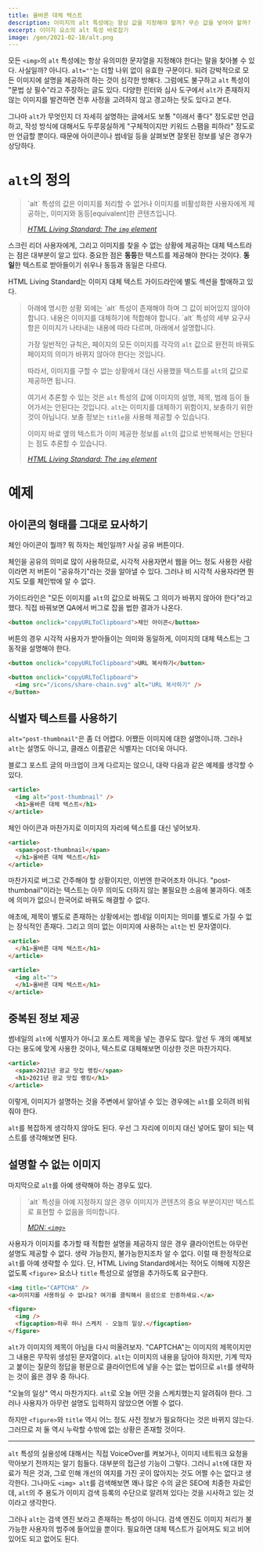 ```yaml
---
title: 올바른 대체 텍스트
description: 이미지의 alt 특성에는 항상 값을 지정해야 할까? 무슨 값을 넣어야 할까? 올바른 alt 특성 사용법에 관하여.
excerpt: 이미지 요소의 alt 특성 바로잡기
image: /gen/2021-02-18/alt.png
---
```


모든 `<img>`의 `alt` 특성에는 항상 유의미한 문자열을 지정해야 한다는 말을 찾아볼 수 있다. 사실일까? 아니다. `alt=""`는 더할 나위 없이 유효한 구문이다. 되려 강박적으로 모든 이미지에 설명을 제공하려 하는 것이 심각한 방해다. 그럼에도 불구하고 `alt` 특성이 "문법 상 필수"라고 주장하는 글도 있다. 다양한 린터와 심사 도구에서 `alt`가 존재하지 않는 이미지를 발견하면 전후 사정을 고려하지 않고 경고하는 탓도 있다고 본다.

그나마 `alt`가 무엇인지 더 자세히 설명하는 글에서도 보통 "이래서 좋다" 정도로만 언급하고, 작성 방식에 대해서도 두루뭉실하게 "구체적이지만 키워드 스팸을 피하라" 정도로만 언급할 뿐이다. 때문에 아이콘이나 썸네일 등을 살펴보면 잘못된 정보를 넣은 경우가 상당하다.

# `alt`의 정의

<blockquote>
  `alt` 특성의 값은 이미지를 처리할 수 없거나 이미지를 비활성화한 사용자에게 제공하는, 이미지와 동등[equivalent]한 콘텐츠입니다.

  <cite>[HTML Living Standard: The `img` element](https://html.spec.whatwg.org/multipage/embedded-content.html#attr-img-alt)</cite>
</blockquote>

스크린 리더 사용자에게, 그리고 이미지를 찾을 수 없는 상황에 제공하는 대체 텍스트라는 점은 대부분이 알고 있다. 중요한 점은 **동등**한 텍스트를 제공해야 한다는 것이다. **동일**한 텍스트로 받아들이기 쉬우나 동등과 동일은 다르다.

HTML Living Standard는 이미지 대체 텍스트 가이드라인에 별도 섹션을 할애하고 있다.

<blockquote>
  아래에 명시한 상황 외에는 `alt` 특성이 존재해야 하며 그 값이 비어있지 않아야 합니다. 내용은 이미지를
  대체하기에 적합해야 합니다. `alt` 특성의 세부 요구사항은 이미지가 나타내는 내용에 따라 다르며, 아래에서
  설명합니다.

가장 일반적인 규칙은, 페이지의 모든 이미지를 각각의 `alt` 값으로 완전히 바꿔도 페이지의 의미가 바뀌지
않아야 한다는 것입니다.

따라서, 이미지를 구할 수 없는 상황에서 대신 사용했을 텍스트를 `alt`의 값으로 제공하면 됩니다.

여기서 추론할 수 있는 것은 `alt` 특성의 값에 이미지의 설명, 제목, 범례 등이 들어가서는 안된다는 것입니다.
`alt`는 이미지를 대체하기 위함이지, 보충하기 위한 것이 아닙니다. 보충 정보는 `title`을 사용해
제공할 수 있습니다.

이미지 바로 옆의 텍스트가 이미 제공한 정보를 `alt`의 값으로 반복해서는 안된다는 점도 추론할 수 있습니다.

  <cite>[HTML Living Standard: The `img` element](https://html.spec.whatwg.org/multipage/images.html#alt)</cite>
</blockquote>

# 예제

## 아이콘의 형태를 그대로 묘사하기

체인 아이콘이 뭘까? 뭐 하자는 체인일까? 사실 공유 버튼이다.

체인을 공유의 의미로 많이 사용하므로, 시각적 사용자면서 웹을 어느 정도 사용한 사람이라면 저 버튼이 "공유하기"라는 것을 알아낼 수 있다. 그러나 비 시각적 사용자라면 뭔지도 모를 체인밖에 알 수 없다.

가이드라인은 "모든 이미지를 `alt`의 값으로 바꿔도 그 의미가 바뀌지 않아야 한다"라고 했다. 직접 바꿔보면 QA에서 버그로 잡을 법한 결과가 나온다.

```html variant=bad
<button onclick="copyURLToClipboard">체인 아이콘</button>
```

버튼의 경우 시각적 사용자가 받아들이는 의미와 동일하게, 이미지의 대체 텍스트는 그 동작을 설명해야 한다.

```html variant=good
<button onclick="copyURLToClipboard">URL 복사하기</button>

<button onclick="copyURLToClipboard">
  <img src="/icons/share-chain.svg" alt="URL 복사하기" />
</button>
```

## 식별자 텍스트를 사용하기

`alt="post-thumbnail"`은 좀 더 어렵다. 어쨌든 이미지에 대한 설명이니까. 그러나 `alt`는 설명도 아니고, 클래스 이름같은 식별자는 더더욱 아니다.

블로그 포스트 글의 마크업이 크게 다르지는 않으니, 대략 다음과 같은 예제를 생각할 수 있다.

```html variant=bad
<article>
  <img alt="post-thumbnail" />
  <h1>올바른 대체 텍스트</h1>
</article>
```

체인 아이콘과 마찬가지로 이미지의 자리에 텍스트를 대신 넣어보자.

```html variant=bad
<article>
  <span>post-thumbnail</span>
  </h1>올바른 대체 텍스트</h1>
</article>
```

마찬가지로 버그로 간주해야 할 상황이지만, 이번엔 한국어조차 아니다. "post-thumbnail"이라는 텍스트는 아무 의미도 더하지 않는 불필요한 소음에 불과하다. 애초에 의미가 없으니 한국어로 바꿔도 해결할 수 없다.

애초에, 제목이 별도로 존재하는 상황에서는 썸네일 이미지는 의미를 별도로 가질 수 없는 장식적인 존재다. 그리고 의미 없는 이미지에 사용하는 `alt`는 빈 문자열이다.

```html variant=good
<article>
  </h1>올바른 대체 텍스트</h1>
</article>

<article>
  <img alt="">
  </h1>올바른 대체 텍스트</h1>
</article>
```

## 중복된 정보 제공

썸네일의 `alt`에 식별자가 아니고 포스트 제목을 넣는 경우도 많다. 앞선 두 개의 예제보다는 용도에 맞게 사용한 것이나, 텍스트로 대체해보면 이상한 것은 마찬가지다.

```html variant=bad
<article>
  <span>2021년 광교 맛집 랭킹</span>
  <h1>2021년 광교 맛집 랭킹</h1>
</article>
```

이렇게, 이미지가 설명하는 것을 주변에서 알아낼 수 있는 경우에는 `alt`를 오히려 비워줘야 한다.

`alt`를 복잡하게 생각하지 않아도 된다. 우선 그 자리에 이미지 대신 넣어도 말이 되는 텍스트를 생각해보면 된다.

## 설명할 수 없는 이미지

마지막으로 `alt`를 아예 생략해야 하는 경우도 있다.

<blockquote>
  `alt` 특성을 아예 지정하지 않은 경우 이미지가 콘텐츠의 중요 부분이지만 텍스트로 표현할 수 없음을 의미합니다.

  <cite>[MDN: `<img>`](https://developer.mozilla.org/ko/docs/Web/HTML/Element/img#%ED%8A%B9%EC%84%B1)</cite>
</blockquote>

사용자가 이미지를 추가할 때 적합한 설명을 제공하지 않은 경우 클라이언트는 아무런 설명도 제공할 수 없다. 생략 가능한지, 불가능한지조차 알 수 없다. 이럴 때 한정적으로 `alt`를 아예 생략할 수 있다. 단, HTML Living Standard에서는 적어도 이해에 지장은 없도록 `<figure>` 요소나 `title` 특성으로 설명을 추가하도록 요구한다.

```html variant=good
<img title="CAPTCHA" />
<a>이미지를 사용하실 수 없나요? 여기를 클릭해서 음성으로 인증하세요.</a>

<figure>
  <img />
  <figcaption>하루 하나 스케치 - 오늘의 일상.</figcaption>
</figure>
```

`alt`가 이미지의 제목이 아님을 다시 떠올려보자. "CAPTCHA"는 이미지의 제목이지만 그 내용은 무작위 생성된 문자열이다. `alt`는 이미지의 내용을 담아야 하지만, 기계 막자고 붙이는 질문의 정답을 평문으로 클라이언트에 넣을 수는 없는 법이므로 `alt`를 생략하는 것이 옳은 경우 중 하나다.

"오늘의 일상" 역시 마찬가지다. `alt`로 오늘 어떤 것을 스케치했는지 알려줘야 한다. 그러나 사용자가 아무런 설명도 입력하지 않았으면 어쩔 수 없다.

하지만 `<figure>`와 `title` 역시 어느 정도 사전 정보가 필요하다는 것은 바뀌지 않는다. 그러므로 저 둘 역시 누락할 수밖에 없는 상황은 존재할 것이다.

---

`alt` 특성의 실용성에 대해서는 직접 VoiceOver를 켜보거나, 이미지 네트워크 요청을 막아보기 전까지는 알기 힘들다. 대부분의 접근성 기능이 그렇다. 그러니 `alt`에 대한 자료가 적은 것과, 그로 인해 개선의 여지를 가진 곳이 많아지는 것도 어쩔 수는 없다고 생각한다. 그나마도 `<img> alt`를 검색해보면 꽤나 많은 수의 글은 SEO에 치중한 자료인데, `alt`의 주 용도가 이미지 검색 등록의 수단으로 알려져 있다는 것을 시사하고 있는 것이라고 생각한다.

그러나 `alt`는 검색 엔진 보라고 존재하는 특성이 아니다. 검색 엔진도 이미지 처리가 불가능한 사용자의 범주에 들어있을 뿐이다. 필요하면 대체 텍스트가 길어져도 되고 비어있어도 되고 없어도 된다.
